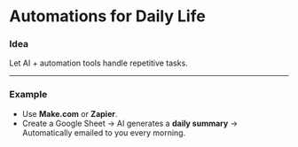 # Automations for Daily Life

### Idea

Let AI + automation tools handle repetitive tasks.

---

### Example

- Use **Make.com** or **Zapier**.
- Create a Google Sheet → AI generates a **daily summary** → Automatically emailed to you every morning.
